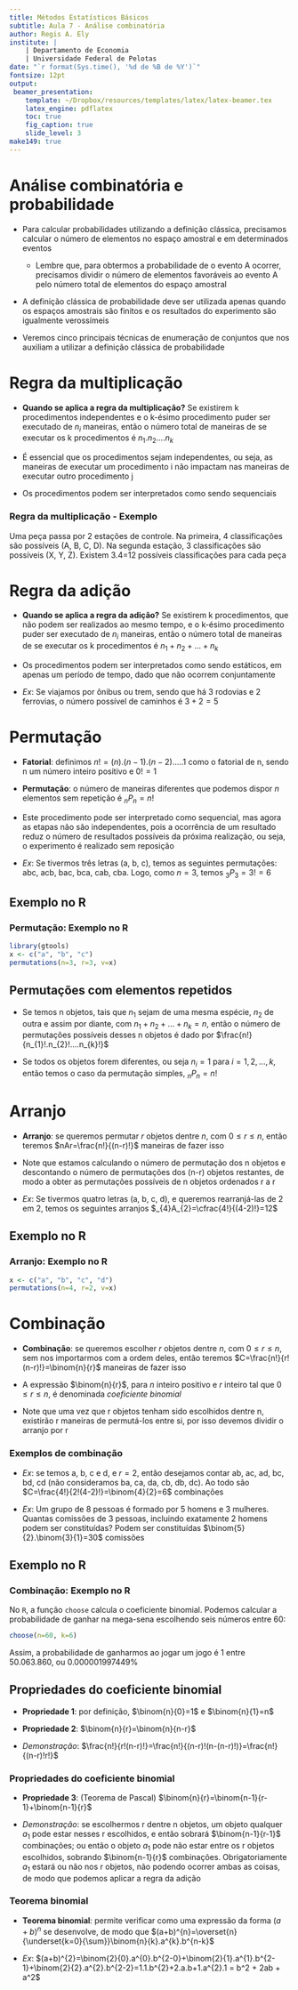```yaml
---
title: Métodos Estatísticos Básicos
subtitle: Aula 7 - Análise combinatória
author: Regis A. Ely
institute: |
    | Departamento de Economia
    | Universidade Federal de Pelotas
date: "`r format(Sys.time(), '%d de %B de %Y')`"
fontsize: 12pt
output:
 beamer_presentation:
    template: ~/Dropbox/resources/templates/latex/latex-beamer.tex
    latex_engine: pdflatex
    toc: true
    fig_caption: true
    slide_level: 3
make149: true
---
```


# Análise combinatória e probabilidade

- Para calcular probabilidades utilizando a definição clássica, precisamos calcular o número de elementos no espaço amostral e em determinados eventos
    - Lembre que, para obtermos a probabilidade de o evento A ocorrer, precisamos dividir o número de elementos favoráveis ao evento A pelo número total de elementos do espaço amostral

- A definição clássica de probabilidade deve ser utilizada apenas quando os espaços amostrais são finitos e os resultados do experimento são igualmente verossímeis

- Veremos cinco principais técnicas de enumeração de conjuntos que nos auxiliam a utilizar a definição clássica de probabilidade

# Regra da multiplicação

- **Quando se aplica a regra da multiplicação?** Se existirem k procedimentos independentes e o k-ésimo procedimento puder ser executado de $n_{i}$ maneiras, então o número total de maneiras de se executar os k procedimentos é $n_{1}.n_{2}....n_{k}$

- É essencial que os procedimentos sejam independentes, ou seja, as maneiras de executar um procedimento i não impactam nas maneiras de executar outro procedimento j

- Os procedimentos podem ser interpretados como sendo sequenciais

### Regra da multiplicação - Exemplo

Uma peça passa por 2 estações de controle. Na primeira, 4 classificações são possíveis (A, B, C, D). Na segunda estação, 3 classificações são possíveis (X, Y, Z). Existem 3.4=12 possíveis classificações para cada peça

\begin{center}
\includegraphics[scale=0.4]{sequencia}
\end{center}

# Regra da adição

- **Quando se aplica a regra da adição?** Se existirem k procedimentos, que não podem ser realizados ao mesmo tempo, e o k-ésimo procedimento puder ser executado de $n_{i}$ maneiras, então o número total de maneiras de se executar os k procedimentos é $n_{1}+n_{2}+...+n_{k}$

- Os procedimentos podem ser interpretados como sendo estáticos, em apenas um período de tempo, dado que não ocorrem conjuntamente

- *Ex*: Se viajamos por ônibus ou trem, sendo que há 3 rodovias e 2 ferrovias, o número possível de caminhos é $3+2=5$

# Permutação

- **Fatorial**: definimos $n!=(n).(n-1).(n-2).....1$ como o fatorial de n, sendo n um número inteiro positivo e $0!=1$

- **Permutação**: o número de maneiras diferentes que podemos dispor $n$ elementos sem repetição é $_{n}P_{n}=n!$

- Este procedimento pode ser interpretado como sequencial, mas agora as etapas não são independentes, pois a ocorrência de um resultado reduz o número de resultados possíveis da próxima realização, ou seja, o experimento é realizado sem reposição

- *Ex*: Se tivermos três letras (a, b, c), temos as seguintes permutações: abc, acb, bac, bca, cab, cba. Logo, como $n=3$, temos $_{3}P_{3}=3!=6$

## Exemplo no R
### Permutação: Exemplo no R

```r
library(gtools)
x <- c("a", "b", "c")
permutations(n=3, r=3, v=x)
```

## Permutações com elementos repetidos

- Se temos n objetos, tais que $n_{1}$ sejam de uma mesma espécie, $n_{2}$ de outra e assim por diante, com $n_{1}+n_{2}+...+n_{k}=n$, então o número de permutações possíveis desses n objetos é dado por $\frac{n!}{n_{1}!.n_{2}!....n_{k}!}$

- Se todos os objetos forem diferentes, ou seja $n_{i}=1$ para $i=1,2,...,k$, então temos o caso da permutação simples, $_{n}P_{n}=n!$

# Arranjo

- **Arranjo**: se queremos permutar $r$ objetos dentre $n$, com $0\leq r\leq n$, então teremos $nAr=\frac{n!}{(n-r)!}$ maneiras de fazer isso

- Note que estamos calculando o número de permutação dos n objetos e descontando o número de permutações dos (n-r) objetos restantes, de modo a obter as permutações possíveis de n objetos ordenados r a r

- *Ex*: Se tivermos quatro letras (a, b, c, d), e queremos rearranjá-las de 2 em 2, temos os seguintes arranjos $_{4}A_{2}=\cfrac{4!}{(4-2)!}=12$

## Exemplo no R
### Arranjo: Exemplo no R

\footnotesize
```r
x <- c("a", "b", "c", "d")
permutations(n=4, r=2, v=x)
```

# Combinação

- **Combinação**: se queremos escolher $r$ objetos dentre $n$, com $0\leq r\leq n$, sem nos importarmos com a ordem deles, então teremos $C=\frac{n!}{r!(n-r)!}=\binom{n}{r}$ maneiras de fazer isso

- A expressão $\binom{n}{r}$, para $n$ inteiro positivo e $r$ inteiro tal que $0\leq r\leq n$, é denominada *coeficiente binomial*

- Note que uma vez que r objetos tenham sido escolhidos dentre n, existirão r maneiras de permutá-los entre si, por isso devemos dividir o arranjo por r

### Exemplos de combinação

- *Ex*: se temos a, b, c e d, e $r=2$, então desejamos contar ab, ac, ad, bc, bd, cd (não consideramos ba, ca, da, cb, db, dc). Ao todo são $C=\frac{4!}{2!(4-2)!}=\binom{4}{2}=6$ combinações

- *Ex*: Um grupo de 8 pessoas é formado por 5 homens e 3 mulheres. Quantas comissões de 3 pessoas, incluindo exatamente 2 homens podem ser constituídas? Podem ser constituídas $\binom{5}{2}.\binom{3}{1}=30$ comissões

## Exemplo no R
### Combinação: Exemplo no R

No `R`, a função `choose` calcula o coeficiente binomial. Podemos calcular a probabilidade de ganhar na mega-sena escolhendo seis números entre 60:

```r
choose(n=60, k=6)
```

Assim, a probabilidade de ganharmos ao jogar um jogo é 1 entre 50.063.860, ou 0.000001997449%

## Propriedades do coeficiente binomial

- **Propriedade 1**: por definição, $\binom{n}{0}=1$ e $\binom{n}{1}=n$

- **Propriedade 2**: $\binom{n}{r}=\binom{n}{n-r}$

- *Demonstração*: $\frac{n!}{r!(n-r)!}=\frac{n!}{(n-r)!(n-(n-r)!)}=\frac{n!}{(n-r)!r!}$

### Propriedades do coeficiente binomial

- **Propriedade 3**: (Teorema de Pascal) $\binom{n}{r}=\binom{n-1}{r-1}+\binom{n-1}{r}$

- *Demonstração*: se escolhermos r dentre n objetos, um objeto qualquer $a_{1}$ pode estar nesses r escolhidos, e então sobrará $\binom{n-1}{r-1}$ combinações; ou então o objeto $a_{1}$ pode não estar entre os r objetos escolhidos, sobrando $\binom{n-1}{r}$ combinações. Obrigatoriamente $a_{1}$ estará ou não nos r objetos, não podendo ocorrer ambas as coisas, de modo que podemos aplicar a regra da adição

### Teorema binomial

- **Teorema binomial**: permite verificar como uma expressão da forma  $(a+b)^{n}$ se desenvolve, de modo que $(a+b)^{n}=\overset{n}{\underset{k=0}{\sum}}\binom{n}{k}.a^{k}.b^{n-k}$

- *Ex*: $(a+b)^{2}=\binom{2}{0}.a^{0}.b^{2-0}+\binom{2}{1}.a^{1}.b^{2-1}+\binom{2}{2}.a^{2}.b^{2-2}=1.1.b^{2}+2.a.b+1.a^{2}.1 = b^2 + 2ab + a^2$

